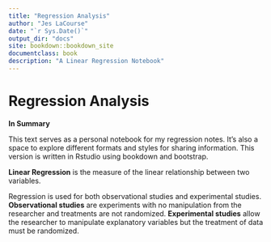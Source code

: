 ```yaml
--- 
title: "Regression Analysis"
author: "Jes LaCourse"
date: "`r Sys.Date()`"
output_dir: "docs"
site: bookdown::bookdown_site
documentclass: book
description: "A Linear Regression Notebook"
---
```


# Regression Analysis {-}

:::: {.recap}
::: {.center}

**In Summary**
:::

This text serves as a personal notebook for my regression notes. It's also a space to explore different formats and styles for sharing information. This version is written in Rstudio using bookdown and bootstrap. 

::::


**Linear Regression** is the measure of the linear relationship between two variables. 

Regression is used for both observational studies and experimental studies. **Observational studies** are experiments with no manipulation from the researcher and treatments are not randomized. **Experimental studies** allow the researcher to manipulate explanatory variables but the treatment of data must be randomized. 

